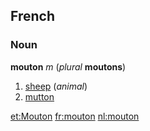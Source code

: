 ==French==
===Noun===
'''mouton''' ''m'' (''plural'' '''moutons''')

#[[sheep]] (''animal'')
#[[mutton]]

[[et:Mouton]]
[[fr:mouton]]
[[nl:mouton]]